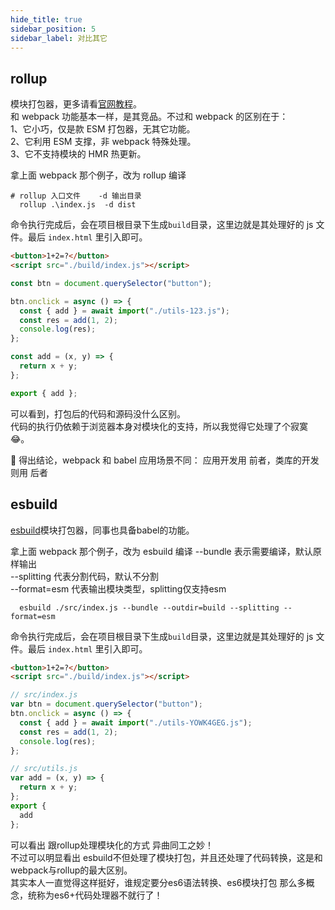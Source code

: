 ```yaml
---
hide_title: true
sidebar_position: 5
sidebar_label: 对比其它
---
```





## rollup

模块打包器，更多请看[官网教程](https://www.rollupjs.com)。  
和 webpack 功能基本一样，是其竞品。不过和 webpack 的区别在于：  
1、它小巧，仅是款 ESM 打包器，无其它功能。  
2、它利用 ESM 支撑，非 webpack 特殊处理。  
3、它不支持模块的 HMR 热更新。

拿上面 webpack 那个例子，改为 rollup 编译

```shell
# rollup 入口文件    -d 输出目录
  rollup .\index.js  -d dist
```

命令执行完成后，会在项目根目录下生成`build`目录，这里边就是其处理好的 js 文件。最后 `index.html` 里引入即可。

<Tabs>
<TabItem value="index.html" label="index.html">

```html title="index.html"
<button>1+2=?</button>
<script src="./build/index.js"></script>
```

</TabItem>
<TabItem value="index.js" label="index.js">

```js title="build/index.js"
const btn = document.querySelector("button");

btn.onclick = async () => {
  const { add } = await import("./utils-123.js");
  const res = add(1, 2);
  console.log(res);
};
```

</TabItem>
<TabItem value="utils-5c8046dd.js" label="utils-123.js">

```js title="build/utils-123.js"
const add = (x, y) => {
  return x + y;
};

export { add };
```

</TabItem>
</Tabs>

可以看到，打包后的代码和源码没什么区别。  
代码的执行仍依赖于浏览器本身对模块化的支持，所以我觉得它处理了个寂寞 😂。

📣 得出结论，webpack 和 babel 应用场景不同：
应用开发用 前者，类库的开发则用 后者

## esbuild
[esbuild](https://esbuild.github.io/)模块打包器，同事也具备babel的功能。

拿上面 webpack 那个例子，改为 esbuild 编译
--bundle 表示需要编译，默认原样输出     
--splitting 代表分割代码，默认不分割   
--format=esm 代表输出模块类型，splitting仅支持esm   

```shell
  esbuild ./src/index.js --bundle --outdir=build --splitting --format=esm
```

命令执行完成后，会在项目根目录下生成`build`目录，这里边就是其处理好的 js 文件。最后 `index.html` 里引入即可。

<Tabs>
<TabItem value="index.html" label="index.html">

```html title="index.html"
<button>1+2=?</button>
<script src="./build/index.js"></script>
```

</TabItem>
<TabItem value="index.js" label="index.js">

```js title="build/index.js"
// src/index.js
var btn = document.querySelector("button");
btn.onclick = async () => {
  const { add } = await import("./utils-YOWK4GEG.js");
  const res = add(1, 2);
  console.log(res);
};
```

</TabItem>
<TabItem value="utils-5c8046dd.js" label="utils-123.js">

```js title="build/utils-123.js"
// src/utils.js
var add = (x, y) => {
  return x + y;
};
export {
  add
};

```

</TabItem>
</Tabs>

可以看出 跟rollup处理模块化的方式 异曲同工之妙！   
不过可以明显看出 esbuild不但处理了模块打包，并且还处理了代码转换，这是和webpack与rollup的最大区别。      
其实本人一直觉得这样挺好，谁规定要分es6语法转换、es6模块打包 那么多概念，统称为es6+代码处理器不就行了！




<!-- 前端工程化工具总结和对比
包管理工具
经过验证、较稳定的构建工具
较新的构建工具
自动化构建工具 -->